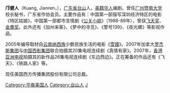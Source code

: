 {{BLP unsourced |time=2008-04-25T19:35:53+00:00 }}

'''邝健人'''（Kuang, Jianren，{{bd|1947年|}}），[[广东省|广东省]][[台山市|台山]]人，[[美籍华人|美籍华人]]编剧。曾任[[广州|广州]][[暨南大学|暨南大学]]校长秘书，广东省作协会员。主要作品有：中国第一部描写深圳经济特区的电影《特区姑娘》，中国第一部都市言情剧《[[公关小姐|公关小姐]]》（1988-89年），曾获[[飞天奖|飞天奖]]、[[金鹰奖|金鹰奖]]。此外还有《加州来客》、《梦中的寻觅》、《警号139》、《夜光螺》等影视作品。

2005年编导取材自[[云南|云南]][[纳西族|纳西族]]少数民族生活的电影《[[雪镯|雪镯]]》。2007年加拿大[[罗杰斯集团|罗杰斯集团]]与[[中国西影集团|中国西影集团]]联合拍摄其20集电视连续剧《真情有家》。2007年，[[香港亚洲电视|香港亚洲电视]]拍摄其的新作品26集电视连续剧《东边西边》。正在筹备的作品还有《飞天》、《铁路人家》等。

现任美国西方传播集团股份有限公司总裁。

{{Authority control}}
{{DEFAULTSORT:Kuang, Jianren}}
[[Category:华裔美国人|Category:华裔美国人]]
[[Category:台山人|Category:台山人]]
[[Category:鄺姓|J]]
{{Americans entertainment people-stub}}